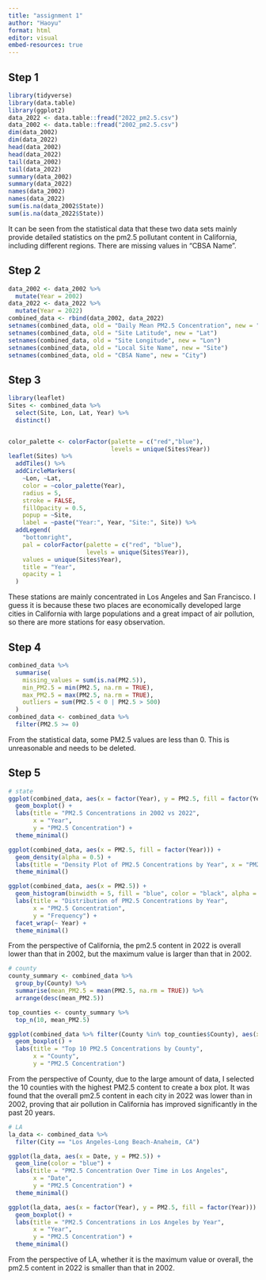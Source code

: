 ```yaml
---
title: "assignment 1"
author: "Haoyu"
format: html
editor: visual
embed-resources: true
---
```


## Step 1
```r
library(tidyverse)
library(data.table)
library(ggplot2)
data_2022 <- data.table::fread("2022_pm2.5.csv")
data_2002 <- data.table::fread("2002_pm2.5.csv")
dim(data_2002)
dim(data_2022)
head(data_2002)
head(data_2022)
tail(data_2002)
tail(data_2022)
summary(data_2002)
summary(data_2022)
names(data_2002)
names(data_2022)
sum(is.na(data_2002$State))
sum(is.na(data_2022$State))
```
It can be seen from the statistical data that these two data sets mainly provide detailed statistics on the pm2.5 pollutant content in California, including different regions. There are missing values in "CBSA Name".

## Step 2
```r
data_2002 <- data_2002 %>%
  mutate(Year = 2002)
data_2022 <- data_2022 %>%
  mutate(Year = 2022)
combined_data <- rbind(data_2002, data_2022)
setnames(combined_data, old = "Daily Mean PM2.5 Concentration", new = "PM2.5")
setnames(combined_data, old = "Site Latitude", new = "Lat")
setnames(combined_data, old = "Site Longitude", new = "Lon")
setnames(combined_data, old = "Local Site Name", new = "Site")
setnames(combined_data, old = "CBSA Name", new = "City")
```

## Step 3
```r
library(leaflet)
Sites <- combined_data %>%
  select(Site, Lon, Lat, Year) %>%
  distinct()


color_palette <- colorFactor(palette = c("red","blue"), 
                             levels = unique(Sites$Year))
leaflet(Sites) %>%
  addTiles() %>%
  addCircleMarkers(
    ~Lon, ~Lat, 
    color = ~color_palette(Year), 
    radius = 5,
    stroke = FALSE,
    fillOpacity = 0.5,
    popup = ~Site, 
    label = ~paste("Year:", Year, "Site:", Site)) %>%
  addLegend(
    "bottomright", 
    pal = colorFactor(palette = c("red", "blue"), 
                      levels = unique(Sites$Year)),
    values = unique(Sites$Year),
    title = "Year",
    opacity = 1
  )
```
These stations are mainly concentrated in Los Angeles and San Francisco. I guess it is because these two places are economically developed large cities in California with large populations and a great impact of air pollution, so there are more stations for easy observation.

## Step 4

```r
combined_data %>%
  summarise(
    missing_values = sum(is.na(PM2.5)),
    min_PM2.5 = min(PM2.5, na.rm = TRUE),
    max_PM2.5 = max(PM2.5, na.rm = TRUE),
    outliers = sum(PM2.5 < 0 | PM2.5 > 500)
  )
combined_data <- combined_data %>%
  filter(PM2.5 >= 0)
```
From the statistical data, some PM2.5 values are less than 0. This is unreasonable and needs to be deleted.

## Step 5

```r
# state
ggplot(combined_data, aes(x = factor(Year), y = PM2.5, fill = factor(Year))) +
  geom_boxplot() +
  labs(title = "PM2.5 Concentrations in 2002 vs 2022", 
       x = "Year", 
       y = "PM2.5 Concentration") +
  theme_minimal()

ggplot(combined_data, aes(x = PM2.5, fill = factor(Year))) +
  geom_density(alpha = 0.5) +
  labs(title = "Density Plot of PM2.5 Concentrations by Year", x = "PM2.5 Concentration", y = "Density") +
  theme_minimal()

ggplot(combined_data, aes(x = PM2.5)) +
  geom_histogram(binwidth = 5, fill = "blue", color = "black", alpha = 0.7) +
  labs(title = "Distribution of PM2.5 Concentrations by Year", 
       x = "PM2.5 Concentration", 
       y = "Frequency") +
  facet_wrap(~ Year) +  
  theme_minimal()
```
From the perspective of California, the pm2.5 content in 2022 is overall lower than that in 2002, but the maximum value is larger than that in 2002.

```r
# county
county_summary <- combined_data %>%
  group_by(County) %>%
  summarise(mean_PM2.5 = mean(PM2.5, na.rm = TRUE)) %>%
  arrange(desc(mean_PM2.5))

top_counties <- county_summary %>%
  top_n(10, mean_PM2.5)

ggplot(combined_data %>% filter(County %in% top_counties$County), aes(x = County, y = PM2.5, fill = factor(Year))) +
  geom_boxplot() +
  labs(title = "Top 10 PM2.5 Concentrations by County", 
       x = "County", 
       y = "PM2.5 Concentration") 
```
From the perspective of County, due to the large amount of data, I selected the 10 counties with the highest PM2.5 content to create a box plot. It was found that the overall pm2.5 content in each city in 2022 was lower than in 2002, proving that air pollution in California has improved significantly in the past 20 years.

```r
# LA
la_data <- combined_data %>%
  filter(City == "Los Angeles-Long Beach-Anaheim, CA")

ggplot(la_data, aes(x = Date, y = PM2.5)) +
  geom_line(color = "blue") +
  labs(title = "PM2.5 Concentration Over Time in Los Angeles", 
       x = "Date", 
       y = "PM2.5 Concentration") +
  theme_minimal()

ggplot(la_data, aes(x = factor(Year), y = PM2.5, fill = factor(Year))) +
  geom_boxplot() +
  labs(title = "PM2.5 Concentrations in Los Angeles by Year", 
       x = "Year", 
       y = "PM2.5 Concentration") +
  theme_minimal()
```
From the perspective of LA, whether it is the maximum value or overall, the pm2.5 content in 2022 is smaller than that in 2002.

